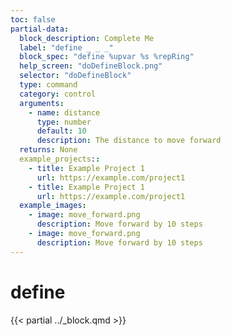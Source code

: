 ```yaml
---
toc: false
partial-data:
  block_description: Complete Me
  label: "define _ _ _"
  block_spec: "define %upvar %s %repRing"
  help_screen: "doDefineBlock.png"
  selector: "doDefineBlock"
  type: command
  category: control
  arguments:
    - name: distance
      type: number
      default: 10
      description: The distance to move forward
  returns: None
  example_projects::
    - title: Example Project 1
      url: https://example.com/project1
    - title: Example Project 1
      url: https://example.com/project1
  example_images:
    - image: move_forward.png
      description: Move forward by 10 steps
    - image: move_forward.png
      description: Move forward by 10 steps
---
```


# define   {.unnumbered}

{{< partial ../_block.qmd >}}
